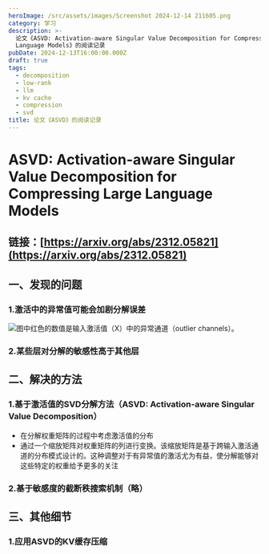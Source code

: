 ```yaml
---
heroImage: /src/assets/images/Screenshot 2024-12-14 211605.png
category: 学习
description: >-
  论文《ASVD: Activation-aware Singular Value Decomposition for Compressing Large
  Language Models》的阅读记录
pubDate: 2024-12-13T16:00:00.000Z
draft: true
tags:
  - decomposition
  - low-rank
  - llm
  - kv cache
  - compression
  - svd
title: 论文《ASVD》的阅读记录
---
```


# ASVD: Activation-aware Singular Value Decomposition for Compressing Large Language Models

## 链接：[https://arxiv.org/abs/2312.05821](https://arxiv.org/abs/2312.05821)

## 一、发现的问题

### 1.激活中的异常值可能会加剧分解误差

![](</src/assets/images/Screenshot 2024-12-14 215257.png>)图中红色的数值是输入激活值（X）中的异常通道（outlier channels）。

### 2.某些层对分解的敏感性高于其他层

## 二、解决的方法

### 1.基于激活值的SVD分解方法（ASVD: Activation-aware Singular Value Decomposition）

* 在分解权重矩阵的过程中考虑激活值的分布
* 通过一个缩放矩阵对权重矩阵的列进行变换。该缩放矩阵是基于跨输入激活通道的分布模式设计的。这种调整对于有异常值的激活尤为有益，使分解能够对这些特定的权重给予更多的关注

### 2.基于敏感度的截断秩搜索机制（略）

## 三、其他细节

### 1.应用ASVD的KV缓存压缩
